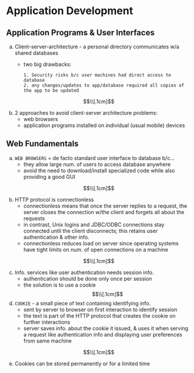 # Application Development 

## Application Programs & User Interfaces

a. Client-server-architecture - a personal directory communicates w/a shared databases
      - two big drawbacks:
            
            1. Security risks b/c user machines had direct access to database 
            2. any changes/updates to app/database required all copies of the app to be updated 
  
 $$\\[.1cm]$$
 
 b. 2 approaches to avoid client-server architecture problems:
      - web browsers
      - application programs installed on individual (usual mobile) devices
      
## Web Fundamentals 
a.   `WEB BROWSERS` = de facto standard user interface to database b/c...
      - they allow large num. of users to access database anywhere 
      - avoid the need to download/install specialized code while also providing a good GUI 

$$\\[.1cm]$$

b. HTTP protocol is connectionless 
      -  connectionless means that once the server replies to a request, the server closes the connection w/the client and forgets all about the requests
      - in contrast, Unix logins and JDBC/ODBC connections stay connected until the client disconnects; this retains user authentication & other info. 
      - connectionless reduces load on server since operating systems have tight limits on num. of open connections on a machine

$$\\[.1cm]$$

c. Info. services like user authentication needs session info. 
      - authentication should be done only once per session 
      - the solution is to use a cookie 
$$\\[.1cm]$$

d. `COOKIE` - a small piece of text containing identifying info. 
      - sent by server to browser on first interaction to identify session 
      - the text is part of the HTTP protocol that creates the cookie on further interactions 
      - server saves info. about the cookie it issued, & uses it when serving a request like authentication info and displaying user preferences from same machine 
      
$$\\[.1cm]$$

e. Cookies can be stored permanently or for a limited time











